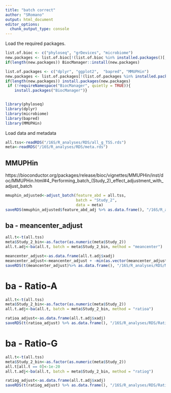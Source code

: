 ```yaml
---
title: "batch correct"
author: "SRomano"
output: html_document
editor_options: 
  chunk_output_type: console
---
```


Load the required packages.

```r
list.of.bioc <- c("phyloseq", "grDevices", "microbiome")
new.packages <- list.of.bioc[!(list.of.bioc %in% installed.packages()[,"Package"])]
if(length(new.packages)) BiocManager::install(new.packages)

list.of.packages <- c("dplyr", "ggplot2",  "bapred", "MMUPHin")
new.packages <- list.of.packages[!(list.of.packages %in% installed.packages()[,"Package"])]
if(length(new.packages)) install.packages(new.packages)
 if (!requireNamespace("BiocManager", quietly = TRUE)){
    install.packages("BiocManager")}


library(phyloseq)
library(dplyr)
library(microbiome)
library(bapred)
library(MMUPHin)

```

Load data and metadata
```r
all.tss<-readRDS("/16S/R_analyses/RDS/all_g_TSS.rds")
meta<-readRDS("/16S/R_analyses/RDS/meta.rds")
```

## MMUPHin
https://bioconductor.org/packages/release/bioc/vignettes/MMUPHin/inst/doc/MMUPHin.html#4_Performing_batch_(Study_2)_effect_adjustment_with_adjust_batch
```r
mmuphin_adjusted<-adjust_batch(feature_abd = all.tss,
                               batch = "Study_2",
                               data = meta)
saveRDS(mmuphin_adjusted$feature_abd_adj %>% as.data.frame(), "/16S/R_analyses/RDS/MMuphin_ad.rds")
```

## ba - meancenter_adjust
```r
all.t<-t(all.tss)
meta$Study_2_bin<-as.factor(as.numeric(meta$Study_2))
all.t.adj<-ba(all.t, batch = meta$Study_2_bin, method = "meancenter")

meancenter_adjust<-as.data.frame(all.t.adj$xadj)
meancenter_adjust<-meancenter_adjust + -min(as.vector(meancenter_adjust %>% as.matrix()))
saveRDS(t(meancenter_adjust)%>% as.data.frame(), "/16S/R_analyses/RDS/Mean_ad.rds")

```

# ba - Ratio-A
```r
all.t<-t(all.tss)
meta$Study_2_bin<-as.factor(as.numeric(meta$Study_2))
all.t.adj<-ba(all.t, batch = meta$Study_2_bin, method = "ratioa")

ratioa_adjust<-as.data.frame(all.t.adj$xadj)
saveRDS(t(ratioa_adjust) %>% as.data.frame(), "/16S/R_analyses/RDS/RatioA_ad.rds")

```

# ba - Ratio-G
```r
all.t<-t(all.tss)
meta$Study_2_bin<-as.factor(as.numeric(meta$Study_2))
all.t[all.t == 0]<-1e-20
all.t.adj<-ba(all.t, batch = meta$Study_2_bin, method = "ratiog")

ratiog_adjust<-as.data.frame(all.t.adj$xadj)
saveRDS(t(ratiog_adjust) %>% as.data.frame(), "/16S/R_analyses/RDS/RatioG_ad.rds")

```
